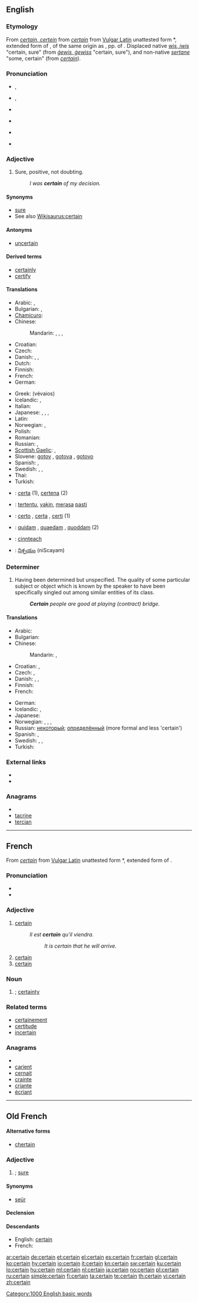 ==English==

{{rank|often|themselves|half|269|certain|sent|keep|myself}}

===Etymology===
From {{etyl|enm}} ''[[#Middle English|certain, certein]]'' from {{etyl|fro}} ''[[#Old French|certain]]'' from [[w:Late Latin|Vulgar Latin]] unattested form *{{term||certānus}}, extended form of {{etyl|la}} {{term|certus||fixed, resolved, certain}}, of the same origin as {{term|cretus}}, pp. of {{term|cernere||to separate, perceive, decide}}. Displaced native {{enm}} ''[[wis#Middle English|wis, iwis]]'' "certain, sure" (from {{ang}} ''[[gewiss#Old English|ġewis, ġewiss]]'' "certain, sure"), and non-native {{enm}} ''[[sertane#Middle English|sertane]]'' "some, certain" (from {{enm}} ''[[#Middle English|certain]]'').

===Pronunciation===
* {{a|RP}} {{IPA|/sɜːtn/}}, {{SAMPA|/s3:tn/}}
* {{a|GenAm}} {{IPA|/sɝtn/}}, {{SAMPA|/s3`tn/}}
* {{a|CA}} {{IPA|/ˈsɝtən/|/ˈsɝt̚n̩/}}
* {{Audio|En-ca-certain.ogg|Audio (CA)}}
* {{audio|en-us-certain.ogg|Audio (US)}}
*: {{rhymes|ɜː(r)tən}}
* {{hyphenation|cer|tain}}

===Adjective===
{{wikipedia}}
{{en-adj}}

# Sure, positive, not doubting.
#: ''I was '''certain''' of my decision.''

====Synonyms====
* [[sure]]
* See also [[Wikisaurus:certain]]

====Antonyms====
* [[uncertain]]

====Derived terms====
* [[certainly]] {{pos_adv}}
* [[certify]] {{pos_vt}}

====Translations====
{{trans-top|sure, positive, not doubting}}
* Arabic: {{t|ar|أكيد|tr='akiid}},  {{qualifier|said of a person}} {{t|ar|متأكد|tr=muta'akkid}}
* Bulgarian: {{t+|bg|сигурен}},  {{t+|bg|уверен}}
* [[Chamicuro]]: {{tø|ccc|akachelo'ta}}
* Chinese:
*: Mandarin: {{t|cmn|肯定|tr=kěndìng|sc=Hani}},  {{t|cmn|確切|sc=Hani}},  {{t|cmn|确切|tr=quèqiè|sc=Hani}},  {{t-|cmn|一定|tr=yīdìng|sc=Hani}}
* Croatian: {{t-|hr|siguran|alt=sȉgūran}}
* Czech: {{t+|cs|jistý|m}}
* Danish: {{t+|da|sikker|c}}, {{t+|da|sikkert|n}}, {{t-|da|sikre|p}}
* Dutch: {{t+|nl|zeker}}
* Finnish: {{t+|fi|varma}}
* French: {{t+|fr|certain}}
* German: {{t+|de|sicher}}
{{trans-mid}}
* Greek: {{t+|el|βέβαιος|m}} (vévaios)
* Icelandic: {{t+|is|viss|m}},  {{t+|is|öruggur|m}}
* Italian: {{t+|it|certo}}
* Japanese: {{t+|ja|確か|tr=tashika}},  {{t+|ja|一定|tr=ittei}},  {{t|ja|定か|tr=sadaka}},  {{qualifier|+ -の -no}} {{t|ja|特定|tr=tokutei}}
* Latin: {{t-|la|certus}}
* Norwegian: {{t+|no|sikker}}, {{t+|no|viss}}
* Polish: {{t+|pl|pewny|m}}
* Romanian: {{t+|ro|cert}}
* Russian: {{t|ru|уверенный|tr=uvérennyj}},  {{qualifier|of a fact}} {{t+|ru|определённый|tr=opredeljónnyj}}
* [[Scottish Gaelic]]: {{t-|gd|cinnteach|xs=Scottish Gaelic}},  {{t-|gd|deimhinne|xs=Scottish Gaelic}}
* Slovene: [[gotov]] {{m}}, [[gotova]] {{f}}, [[gotovo]] {{n}}
* Spanish: {{t-|es|cierto|m}}, {{t-|es|cierta|f}}
* Swedish: {{t+|sv|säker|c}}, {{t+|sv|säkert|n}}, {{t+|sv|säkra|p}}
* Thai: {{t|th|แน่นอน}}
* Turkish: {{t+|tr|kesin}}
{{trans-bottom}}

{{checktrans-top}}
* {{ttbc|Ido}}: [[certa]] (1), [[certena]] (2)
* {{ttbc|Indonesian}}: [[tentu|tertentu]], [[yakin]], [[rasa|merasa]] [[pasti]]
* {{ttbc|Italian}}: [[certo]] {{m}}, [[certa]] {{f}}, [[certi]] {{p}} (1)

* {{ttbc|Latin}}: [[quidam#Adjective|quidam]] {{m}}, [[quidam#Adjective|quaedam]] {{f}}, [[quidam#Adjective|quoddam]] {{n}} (2)
* {{ttbc|Scottish Gaelic}}: [[cinnteach]]
* {{ttbc|Telugu}}: [[నిశ్చయం]] (niScayam)
{{trans-bottom}}

===Determiner===
{{en-det}}

# Having been determined but unspecified.  The quality of some particular subject or object which is known by the speaker to have been specifically singled out among similar entities of its class.
#: '''''Certain''' people are good at playing (contract) bridge.''

====Translations====
{{trans-top|having been determined but unspecified}}
* Arabic: {{t|ar|محدّد|tr=muhaddad}}
* Bulgarian: {{t|bg|определен}}
* Chinese:
*: Mandarin: {{t-|cmn|某|tr=mǒu|sc=Hani}},  {{t-|cmn|有的|tr=yǒude|sc=Hani}}
* Croatian: {{t-|hr|određen|alt=òdrēđen}}, {{t-|hr|neki|alt=nȅkī}}
* Czech: {{t+|cs|jistý|m}}, {{t+|cs|určitý|m}}
* Danish: {{t-|da|vis|c}}, {{t-|da|vist|n}}, {{t-|da|visse|p}}
* Finnish: {{t+|fi|tietty}}
* French: {{t+|fr|certain}}
{{trans-mid}}
* German: {{t+|de|bestimmt}}
* Icelandic: {{t+|is|ákveðinn|m}},  {{t+|is|viss|m}}
* Japanese: {{t+|ja|ある|tr=aru}}
* Norwegian: {{t+|no|viss|m|f}},  {{t|no|visst|n}},  {{t-|no|visse|p}},  {{t|no|enkelte}}
* Russian: [[некоторый]]; [[определённый]] (more formal and less 'certain')
* Spanish: {{t-|es|cierto|m}}, {{t-|es|cierta|f}}
* Swedish: {{t+|sv|viss|c}}, {{t+|sv|visst|n}}, {{t+|sv|vissa|p}}
* Turkish: {{t+|tr|belli}}
{{trans-bottom}}

===External links===
* {{R:Webster 1913}}
* {{R:Century 1911}}

===Anagrams===
* {{alphagram|aceinrt}}
* [[tacrine#English|tacrine]]
* [[tercian#English|tercian]]

[[Category:1000 English basic words]]

----

==French==

From {{etyl|fro}} ''[[#Old French|certain]]'' from [[w:Late Latin|Vulgar Latin]] unattested form *{{term||certānus}}, extended form of {{etyl|la}} {{term|certus||fixed, resolved, certain}}.

===Pronunciation===
* {{IPA|lang=fr|/sɛʁ.tɛ̃/}}
* {{audio|Fr-certain.ogg|Audio}}

===Adjective===
{{fr-adj}}

# [[certain#English|certain]] {{gloss|sure, positive}}
#: ''Il est '''certain''' qu'il viendra.''
#:: ''It is certain that he will arrive.''
# [[certain#English|certain]] {{gloss|fixed, determined}}
# [[certain#English|certain]] {{gloss|specified, particular}}

===Noun===
{{fr-noun|m}}

# {{l|en|certain}}; [[certainty]]

===Related terms===
* [[certainement]]
* [[certitude#French|certitude]]
* [[incertain#French|incertain]]

===Anagrams===
* {{alphagram|aceinrt}}
* [[carient#French|carient]]
* [[cernait#French|cernait]]
* [[crainte#French|crainte]]
* [[criante#French|criante]]
* [[écriant#French|écriant]]

----

==Old French==

====Alternative forms====
* {{i|Picard dialect}} [[chertain]]

===Adjective===
{{infl|fro|adjective}}

# {{l|en|certain}}; [[sure]]

====Synonyms====
* [[seür]]

====Declension====
{{fro-decl-adj}}

====Descendants====
* English: [[#English|certain]]
* French: {{l|fr|certain}}

[[ar:certain]]
[[de:certain]]
[[et:certain]]
[[el:certain]]
[[es:certain]]
[[fr:certain]]
[[gl:certain]]
[[ko:certain]]
[[hy:certain]]
[[io:certain]]
[[it:certain]]
[[kn:certain]]
[[sw:certain]]
[[ku:certain]]
[[lo:certain]]
[[hu:certain]]
[[ml:certain]]
[[nl:certain]]
[[ja:certain]]
[[no:certain]]
[[pl:certain]]
[[ru:certain]]
[[simple:certain]]
[[fi:certain]]
[[ta:certain]]
[[te:certain]]
[[th:certain]]
[[vi:certain]]
[[zh:certain]]